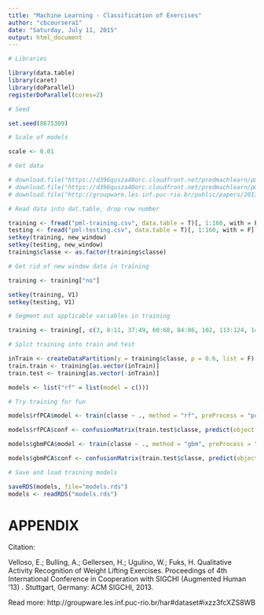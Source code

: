 ```yaml
---
title: "Machine Learning - Classification of Exercises"
author: "cbcoursera1"
date: "Saturday, July 11, 2015"
output: html_document
---
```


```r

# Libraries

library(data.table)
library(caret)
library(doParallel)
registerDoParallel(cores=2)

# Seed

set.seed(8675309)

# Scale of models

scale <- 0.01

```

```r

# Get data

# download.file("https://d396qusza40orc.cloudfront.net/predmachlearn/pml-training.csv", destfile = "pml-training.csv")
# download.file("https://d396qusza40orc.cloudfront.net/predmachlearn/pml-testing.csv", destfile = "pml-testing.csv")
# download.file("http://groupware.les.inf.puc-rio.br/public/papers/2013.Velloso.QAR-WLE.pdf", destfile = "databook.pdf", "wininet") # databook

# Read data into dat.table, drop row number

training <- fread("pml-training.csv", data.table = T)[, 1:160, with = F]
testing <- fread("pml-testing.csv", data.table = T)[, 1:160, with = F]
setkey(training, new_window)
setkey(testing, new_window)
training$classe <- as.factor(training$classe)

# Get rid of new window data in training

training <- training["no"]

setkey(training, V1)
setkey(testing, V1)

# Segment out applicable variables in training

training <- training[, c(3, 8:11, 37:49, 60:68, 84:86, 102, 113:124, 140, 151:160), with = F]

# Split training into train and test

inTrain <- createDataPartition(y = training$classe, p = 0.6, list = F)
train.train <- training[as.vector(inTrain)]
train.test <- training[as.vector(-inTrain)]

```

```r

models <- list("rf" = list(model = c()))

# Try training for fun

models$rfPCA$model <- train(classe ~ ., method = "rf", preProcess = "pca", data = as.data.frame(train.train[as.vector(createDataPartition(y = train.train$classe, p = scale, list = F))]))

models$rfPCA$conf <- confusionMatrix(train.test$classe, predict(object = models$rfPCA$model, newdata = train.test)) 

models$gbmPCA$model <- train(classe ~ ., method = "gbm", preProcess = "pca", data = as.data.frame(train.train[as.vector(createDataPartition(y = train.train$classe, p = scale, list = F))]))

models$gbmPCA$conf <- confusionMatrix(train.test$classe, predict(object = models$gbmPCA$model, newdata = train.test))

```

```r

# Save and load training models

saveRDS(models, file="models.rds")
models <- readRDS("models.rds")

```

# APPENDIX

Citation:

Velloso, E.; Bulling, A.; Gellersen, H.; Ugulino, W.; Fuks, H. Qualitative Activity Recognition of Weight Lifting Exercises. Proceedings of 4th International Conference in Cooperation with SIGCHI (Augmented Human '13) . Stuttgart, Germany: ACM SIGCHI, 2013.

Read more: http://groupware.les.inf.puc-rio.br/har#dataset#ixzz3fcXZS8WB
